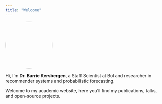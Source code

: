 ```yaml
---
title: "Welcome"
---
```


![](face.jpg){width=150px style="border-radius: 50%;"}

Hi, I’m **Dr. Barrie Kersbergen**, a Staff Scientist at Bol and researcher in recommender systems and probabilistic forecasting.

Welcome to my academic website, here you’ll find my publications, talks, and open-source projects.
